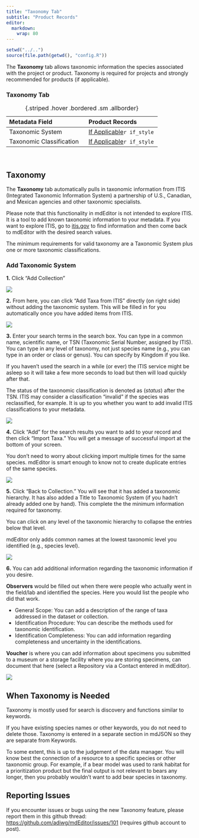 ```yaml
---
title: "Taxonomy Tab"
subtitle: "Product Records"
editor: 
  markdown: 
    wrap: 80
---
```


```r
setwd("../..")
source(file.path(getwd(), "config.R"))
```

The **Taxonomy** tab allows taxonomic information the species associated
with the project or product. Taxonomy is required for projects and strongly 
recommended for products (if applicable).

### Taxonomy Tab 
| Metadata Field       | Product Records    |
|:---------------------|:-------------------|
| Taxonomic System         | [If Applicable](#add-taxonomic-system)`r if_style`|
| Taxonomic Classification | [If Applicable](#add-taxonomic-system)`r if_style`|
: {.striped .hover .bordered .sm .allborder} 

<br/>

## Taxonomy

The **Taxonomy** tab automatically pulls in taxonomic information
from ITIS (Integrated Taxonomic Information System) a partnership of U.S., 
Canadian, and Mexican agencies and other taxonomic specialists.

:::{.callout-info} 
Please note that this functionality in mdEditor is not
intended to explore ITIS. It is a tool to add known taxonomic information to
your metadata. If you want to explore ITIS, go to 
[itis.gov](https://www.itis.gov/) to find information
and then come back to mdEditor with the desired search values.
:::

The minimum requirements for valid taxonomy are a Taxonomic System plus one or
more taxonomic classifications.

### Add Taxonomic System

**1.** Click "Add Collection"

![](../../assets/taxonomy_add_collection.png)

**2.** From here, you can click "Add Taxa from ITIS" directly (on right side)
without adding the taxonomic system. This will be filled in for you
automatically once you have added items from ITIS.

![](../../assets/taxonomy_add_taxa_from_itis.png)

**3.** Enter your search terms in the search box. You can type in a common name,
scientific name, or TSN (Taxonomic Serial Number, assigned by ITIS). You can
type in any level of taxonomy, not just species name (e.g., you can type in an
order or class or genus). You can specify by Kingdom if you like.

:::{.callout-note icon=false} 
If you haven’t used the search in a while (or ever) the
ITIS service might be asleep so it will take a few more seconds to load but then
will load quickly after that. 
:::

:::{.callout-note icon=false} 
The status of the taxonomic classification is denoted as (*status*) after the 
TSN. ITIS may consider a classification "invalid" if the species
was reclassified, for example. It is up to you whether you want to add invalid
ITIS classifications to your metadata. 
:::

![](../../assets/taxonomy_search_redlegged_frog.png)

**4.** Click "Add" for the search results you want to add to your record and then
click "Import Taxa." You will get a message of successful import at the bottom
of your screen.

:::{.callout-note icon=false} 
You don't need to worry about clicking import multiple
times for the same species. mdEditor is smart enough to know not to create
duplicate entries of the same species.
:::

![](../../assets/taxonomy_successful_import.png)

**5.** Click "Back to Collection." You will see that it has added a taxonomic
hierarchy. It has also added a Title to Taxonomic System (if you hadn’t already
added one by hand). This complete the the minimum information required for
taxonomy.

:::{.callout-tip icon=false} 
You can click on any level of the taxonomic hierarchy to collapse the entries 
below that level.
:::

:::{.callout-note icon=false} 
mdEditor only adds common names at the lowest taxonomic level you identified 
(e.g., species level). 
:::

![](../../assets/taxonomy_collection.png)

**6.** You can add additional information regarding the taxonomic information if
you desire.

**Observers** would be filled out when there were people who actually went in
the field/lab and identified the species. Here you would list the people who did 
that work.

-   General Scope: You can add a description of the range of taxa addressed in
    the dataset or collection.
-   Identification Procedure: You can describe the methods used for taxonomic
    identification.
-   Identification Completeness: You can add information regarding completeness
    and uncertainty in the identifications.

**Voucher** is where you can add information about specimens you submitted to a
museum or a storage facility where you are storing specimens, can document that
here (select a Repository via a Contact entered in mdEditor).

![](../../assets/taxonomy_additional_info.png)

## When Taxonomy is Needed

Taxonomy is mostly used for search is discovery and functions similar to
keywords.

:::{.callout-note icon=false}
If you have existing species names or other keywords,
you do not need to delete those. Taxonomy is entered in a separate section in
mdJSON so they are separate from Keywords. 
:::

To some extent, this is up to the judgement of the data manager. You will know
best the connection of a resource to a specific species or other taxonomic
group. For example, if a bear model was used to rank habitat for a
prioritization product but the final output is not relevant to bears any longer,
then you probably wouldn't want to add bear species in taxonomy.

## Reporting Issues

If you encounter issues or bugs using the new Taxonomy feature, please report
them in this github thread: <https://github.com/adiwg/mdEditor/issues/101>
(requires github account to post).
